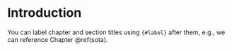 # Introduction {#intro}

You can label chapter and section titles using `{#label}` after them, e.g., we can reference Chapter \@ref(sota).

